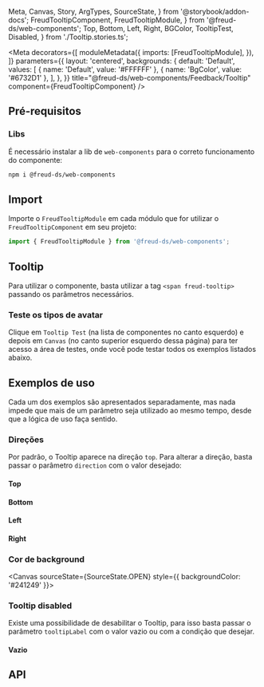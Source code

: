  Meta,
  Canvas,
  Story,
  ArgTypes,
  SourceState,
} from '@storybook/addon-docs';
  FreudTooltipComponent,
  FreudTooltipModule,
} from '@freud-ds/web-components';
  Top,
  Bottom,
  Left,
  Right,
  BGColor,
  TooltipTest,
  Disabled,
} from './Tooltip.stories.ts';

<Meta
  decorators={[
    moduleMetadata({
      imports: [FreudTooltipModule],
    }),
  ]}
  parameters={{
    layout: 'centered',
    backgrounds: {
      default: 'Default',
      values: [
        { name: 'Default', value: '#FFFFFF' },
        { name: 'BgColor', value: '#6732D1' },
      ],
    },
  }}
  title="@freud-ds/web-components/Feedback/Tooltip"
  component={FreudTooltipComponent}
/>

<FreudHeaderComponent
  title="Tooltip"
  description="É uma mensagem breve e informativa que aparece quando um usuário interage com um elemento."
/>

## Pré-requisitos

### Libs

É necessário instalar a lib de `web-components` para o correto funcionamento do componente:

```bash
npm i @freud-ds/web-components
```

## <a id="importing"></a>Import

Importe o `FreudTooltipModule` em cada módulo que for utilizar o `FreudTooltipComponent` em seu projeto:

```ts
import { FreudTooltipModule } from '@freud-ds/web-components';
```

## Tooltip

Para utilizar o componente, basta utilizar a tag `<span freud-tooltip>` passando os parâmetros necessários.

### Teste os tipos de avatar

Clique em `Tooltip Test` (na lista de componentes no canto esquerdo) e depois em `Canvas` (no canto superior esquerdo dessa página)
para ter acesso a área de testes, onde você pode testar todos os exemplos listados abaixo.

<Canvas sourceState={SourceState.NONE}>
  <Story story={TooltipTest} />
</Canvas>

## Exemplos de uso

Cada um dos exemplos são apresentados separadamente, mas nada impede que mais de um parâmetro seja utilizado ao mesmo tempo, desde que a lógica de uso faça sentido.

### Direções

Por padrão, o Tooltip aparece na direção `top`. Para alterar a direção, basta passar o parâmetro `direction` com o valor desejado:

#### Top

<Canvas sourceState={SourceState.OPEN}>
  <Story story={Top} />
</Canvas>

#### Bottom

<Canvas sourceState={SourceState.OPEN}>
  <Story story={Bottom} />
</Canvas>

#### Left

<Canvas sourceState={SourceState.OPEN}>
  <Story story={Left} />
</Canvas>

#### Right

<Canvas sourceState={SourceState.OPEN}>
  <Story story={Right} />
</Canvas>

### Cor de background

<Canvas sourceState={SourceState.OPEN} style={{ backgroundColor: '#241249' }}>
  <Story story={BGColor} />
</Canvas>

### Tooltip disabled

Existe uma possibilidade de desabilitar o Tooltip, para isso basta passar o parâmetro `tooltipLabel` com o valor vazio ou com a condição que desejar.

#### Vazio

<Canvas sourceState={SourceState.OPEN}>
  <Story story={Disabled} />
</Canvas>

## <a id="api"></a>API

<ArgTypes of={FreudTooltipComponent} />

